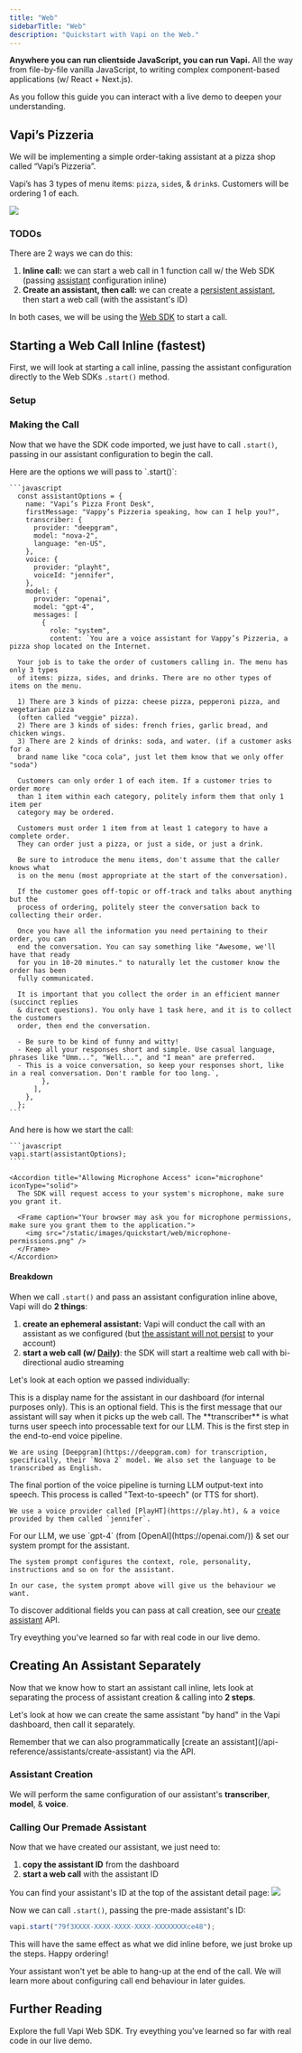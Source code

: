 ```yaml
---
title: "Web"
sidebarTitle: "Web"
description: "Quickstart with Vapi on the Web."
---
```



<YouTubeEmbed
  videoUrl="https://www.youtube.com/embed/PUb-cseRNr4?si=NP-GO8tU46hibfuW"
  altTitle="Quickstart: Web"
/>

**Anywhere you can run clientside JavaScript, you can run Vapi.** All the way from file-by-file vanilla JavaScript, to writing complex component-based applications (w/ React + Next.js).

<AccordionGroup>
  <NoCodePrerequisitesAccordion />
  <Accordion title="Follow-Along Live Demo" icon="browsers" iconType="regular">
    <CardGroup cols={1}>
      <Card
        title="Skim Our Live React Demo (as you read)"
        icon="arrow-up-right-from-square"
        iconType="regular"
        color="#f25130"
        href={quickstartDemoLink}
      >
        As you follow this guide you can interact with a live demo to deepen your understanding.
      </Card>
    </CardGroup>
  </Accordion>
</AccordionGroup>

## Vapi’s Pizzeria

We will be implementing a simple order-taking assistant at a pizza shop called “Vapi’s Pizzeria”.

Vapi’s has 3 types of menu items: `pizza`, `side`s, & `drink`s. Customers will be ordering 1 of each.

<Frame caption="Customers will order 3 items: 1 pizza, 1 side, & 1 drink. The assistant will handle the full order taking conversation.">
  <img src="/static/images/quickstart/vapis-pizzeria.png" />
</Frame>

### TODOs

There are 2 ways we can do this:

1. **Inline call:** we can start a web call in 1 function call w/ the Web SDK (passing [assistant](/assistants) configuration inline)
2. **Create an assistant, then call:** we can create a [persistent assistant](/persistent_assistants), then start a web call (with the assistant's ID)

In both cases, we will be using the [Web SDK](/sdk/web) to start a call.

## Starting a Web Call Inline (fastest)

First, we will look at starting a call inline, passing the assistant configuration directly to the Web SDKs `.start()` method.

### Setup

<AccordionGroup>
  <Accordion title="Install the Web SDK" icon="folder-arrow-down" iconType="solid">
    <InstallWebSDK />
  </Accordion>
  <Accordion title="Import the Vapi Module" icon="brackets-curly" iconType="solid">
    <ImportWebSDK />
  </Accordion>
</AccordionGroup>

### Making the Call

Now that we have the SDK code imported, we just have to call `.start()`, passing in our assistant configuration to begin the call.

<AccordionGroup>
  <Accordion title="Assistant Configuration" icon="brackets-curly" iconType="solid">
    Here are the options we will pass to `.start()`:

    ```javascript
      const assistantOptions = {
        name: "Vapi’s Pizza Front Desk",
        firstMessage: "Vappy’s Pizzeria speaking, how can I help you?",
        transcriber: {
          provider: "deepgram",
          model: "nova-2",
          language: "en-US",
        },
        voice: {
          provider: "playht",
          voiceId: "jennifer",
        },
        model: {
          provider: "openai",
          model: "gpt-4",
          messages: [
            {
              role: "system",
              content: `You are a voice assistant for Vappy’s Pizzeria, a pizza shop located on the Internet.

      Your job is to take the order of customers calling in. The menu has only 3 types
      of items: pizza, sides, and drinks. There are no other types of items on the menu.

      1) There are 3 kinds of pizza: cheese pizza, pepperoni pizza, and vegetarian pizza
      (often called "veggie" pizza).
      2) There are 3 kinds of sides: french fries, garlic bread, and chicken wings.
      3) There are 2 kinds of drinks: soda, and water. (if a customer asks for a
      brand name like "coca cola", just let them know that we only offer "soda")

      Customers can only order 1 of each item. If a customer tries to order more
      than 1 item within each category, politely inform them that only 1 item per
      category may be ordered.

      Customers must order 1 item from at least 1 category to have a complete order.
      They can order just a pizza, or just a side, or just a drink.

      Be sure to introduce the menu items, don't assume that the caller knows what
      is on the menu (most appropriate at the start of the conversation).

      If the customer goes off-topic or off-track and talks about anything but the
      process of ordering, politely steer the conversation back to collecting their order.

      Once you have all the information you need pertaining to their order, you can
      end the conversation. You can say something like "Awesome, we'll have that ready
      for you in 10-20 minutes." to naturally let the customer know the order has been
      fully communicated.

      It is important that you collect the order in an efficient manner (succinct replies
      & direct questions). You only have 1 task here, and it is to collect the customers
      order, then end the conversation.

      - Be sure to be kind of funny and witty!
      - Keep all your responses short and simple. Use casual language, phrases like "Umm...", "Well...", and "I mean" are preferred.
      - This is a voice conversation, so keep your responses short, like in a real conversation. Don't ramble for too long.`,
            },
          ],
        },
      };
    ```

  </Accordion>
  <Accordion title="Start the Call" icon="play" iconType="solid">
    And here is how we start the call:

    ```javascript
    vapi.start(assistantOptions);
    ````

    <Accordion title="Allowing Microphone Access" icon="microphone" iconType="solid">
      The SDK will request access to your system's microphone, make sure you grant it.

      <Frame caption="Your browser may ask you for microphone permissions, make sure you grant them to the application.">
        <img src="/static/images/quickstart/web/microphone-permissions.png" />
      </Frame>
    </Accordion>

  </Accordion>
</AccordionGroup>

#### Breakdown

When we call `.start()` and pass an assistant configuration inline above, Vapi will do **2 things**:

1. **create an ephemeral assistant:** Vapi will conduct the call with an assistant as we configured (but [the assistant will not persist](/persistent_assistants) to your account)
2. **start a web call (w/ [Daily](https://www.daily.co))**: the SDK will start a realtime web call with bi-directional audio streaming

Let's look at each option we passed individually:

<AccordionGroup>
  <Accordion title="name" icon="signature" iconType="solid">
    This is a display name for the assistant in our dashboard (for internal purposes only). This is an optional field.

  </Accordion>
  <Accordion title="firstMessage" icon="message" iconType="light">
    This is the first message that our assistant will say when it picks up the web call.
  </Accordion>
  <Accordion title="transcriber" icon="microphone" iconType="solid">
    The **transcriber** is what turns user speech into processable text for our LLM. This is the first step in the end-to-end voice pipeline.

    We are using [Deepgram](https://deepgram.com) for transcription, specifically, their `Nova 2` model. We also set the language to be transcribed as English.

  </Accordion>
  <Accordion title="voice" icon="person" iconType="solid">
    The final portion of the voice pipeline is turning LLM output-text into speech. This process is called "Text-to-speech" (or TTS for short).

    We use a voice provider called [PlayHT](https://play.ht), & a voice provided by them called `jennifer`.

  </Accordion>
  <Accordion title="model" icon="microchip" iconType="solid">
    For our LLM, we use `gpt-4` (from [OpenAI](https://openai.com/)) & set our system prompt for the assistant.

    The system prompt configures the context, role, personality, instructions and so on for the assistant.

    In our case, the system prompt above will give us the behaviour we want.

  </Accordion>
</AccordionGroup>

To discover additional fields you can pass at call creation, see our [create assistant](/api-reference/assistants/create-assistant) API.

<CardGroup cols={2}>
  <Card
    title="Try Our Live Demo"
    icon="arrow-up-right-from-square"
    iconType="regular"
    color="#f25130"
    href={quickstartDemoLink}
  >
    Try eveything you've learned so far with real code in our live demo.
  </Card>
</CardGroup>

## Creating An Assistant Separately

Now that we know how to start an assistant call inline, lets look at separating the process of assistant creation & calling into **2 steps**.

Let's look at how we can create the same assistant "by hand" in the Vapi dashboard, then call it separately.

<Tip>
  Remember that we can also programmatically [create an
  assistant](/api-reference/assistants/create-assistant) via the API.
</Tip>

### Assistant Creation

We will perform the same configuration of our assistant's **transcriber**, **model**, & **voice**.

<AssistantSetupInboundAccordionGroup />

### Calling Our Premade Assistant

Now that we have created our assistant, we just need to:

1. **copy the assistant ID** from the dashboard
2. **start a web call** with the assistant ID

<Accordion title="Copy Your Assistant ID" icon="fingerprint" iconType="solid">
  You can find your assistant's ID at the top of the assistant detail page:

  <Frame caption="Your assistant's identifier will look something like this.">
    <img src="/static/images/quickstart/assistant-id-dashboard.png" />
  </Frame>
</Accordion>

Now we can call `.start()`, passing the pre-made assistant's ID:

```javascript
vapi.start("79f3XXXX-XXXX-XXXX-XXXX-XXXXXXXXce48");
```

This will have the same effect as what we did inline before, we just broke up the steps. Happy ordering!

<Tip>
  Your assistant won't yet be able to hang-up at the end of the call. We will learn more about
  configuring call end behaviour in later guides.
</Tip>

## Further Reading

<CardGroup cols={2}>
  <Card title="The Web SDK" icon="window" iconType="duotone" href="/sdk/web">
    Explore the full Vapi Web SDK.
  </Card>
  <Card
    title="Live Demo"
    icon="arrow-up-right-from-square"
    iconType="regular"
    color="#f25130"
    href={quickstartDemoLink}
  >
    Try eveything you've learned so far with real code in our live demo.
  </Card>
</CardGroup>
